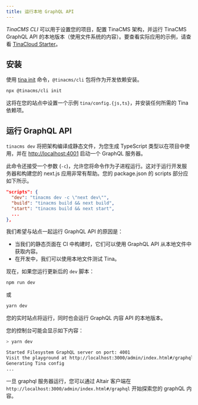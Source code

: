 ```yaml
---
title: 运行本地 GraphQL API
---
```


_TinaCMS CLI_ 可以用于设置您的项目，配置 TinaCMS 架构，并运行 TinaCMS GraphQL API 的本地版本（使用文件系统的内容）。要查看实际应用的示例，请查看 [TinaCloud Starter](https://github.com/tinacms/tina-cloud-starter)。

## 安装

使用 [tina init](/docs/setup-overview/#manual-setup-on-an-existing-site) 命令，`@tinacms/cli` 包将作为开发依赖安装。

```bash
npx @tinacms/cli init
```

这将在您的站点中设置一个示例 `tina/config.{js,ts}`，并安装任何所需的 Tina 依赖项。

## 运行 GraphQL API

`tinacms dev` 将把架构编译成静态文件，为您生成 TypeScript 类型以在项目中使用，并在 [http://localhost:4001](http://localhost:4001) 启动一个 GraphQL 服务器。

此命令还接受一个参数 (`-c`)，允许您将命令作为子进程运行。这对于运行开发服务器和构建您的 next.js 应用非常有帮助。您的 package.json 的 scripts 部分应如下所示。

```json
"scripts": {
  "dev": "tinacms dev -c \"next dev\"",
  "build": "tinacms build && next build",
  "start": "tinacms build && next start",
  ...
},
```

我们希望与站点一起运行 GraphQL API 的原因是：

- 当我们的静态页面在 CI 中构建时，它们可以使用 GraphQL API 从本地文件中获取内容。
- 在开发中，我们可以使用本地文件测试 Tina。

现在，如果您运行更新后的 `dev` 脚本：

```bash
npm run dev
```

或

```bash
yarn dev
```

您的实时站点将运行，同时也会运行 GraphQL 内容 API 的本地版本。

您的控制台可能会显示如下内容：

```sh
> yarn dev

Started Filesystem GraphQL server on port: 4001
Visit the playground at http://localhost:3000/admin/index.html#/graphql
Generating Tina config
...
```

一旦 graphql 服务器运行，您可以通过 Altair 客户端在 `http://localhost:3000/admin/index.html#/graphql` 开始探索您的 graphQL 内容。

<WebmEmbed embedSrc="/img/docs/altair_doc.webm"/>